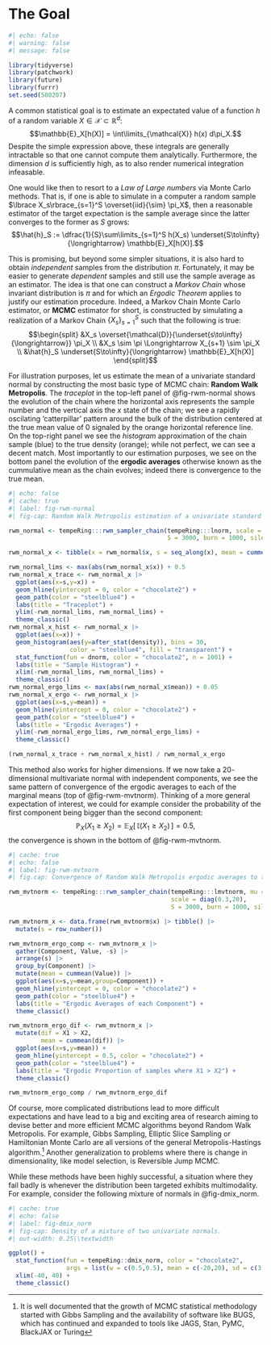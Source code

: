 # The Goal

```r
#| echo: false
#| warning: false
#| message: false

library(tidyverse)
library(patchwork)
library(future)
library(furrr)
set.seed(580207)

```

A common statistical goal is to estimate an expectated value of a function $h$ of a random variable $X \in \mathcal{X}\subset\mathbb{R}^d$: 
$$\mathbb{E}_X[h(X)] = \int\limits_{\mathcal{X}} h(x) d\pi_X.$$
Despite the simple expression above, these integrals are generally intractable so that one cannot compute them analytically. Furthermore, the dimension $d$ is sufficiently high, as to also render numerical integration infeasable. 

One would like then to resort to a *Law of Large numbers* via Monte Carlo methods. That is, if one is able to simulate in a computer a random sample $\lbrace X_s\rbrace_{s=1}^S \overset{iid}{\sim} \pi_X$, then a reasonable estimator of the target expectation is the sample average since the latter converges to the former as $S$ grows: 
$$\hat{h}_S := \dfrac{1}{S}\sum\limits_{s=1}^S h(X_s) \underset{S\to\infty}{\longrightarrow} \mathbb{E}_X[h(X)].$$

This is promising, but beyond some simpler situations, it is also hard to obtain *independent* samples from the distribution $\pi$. Fortunately, it may be easier to generate *dependent* samples and still use the sample average as an estimator. The idea is that one can construct a *Markov Chain* whose invariant distribution is $\pi$ and for which an *Ergodic Theorem* applies to justify our estimation procedure. Indeed, a Markov Chain Monte Carlo estimator, or **MCMC** estimator for short, is constructed by simulating a realization of a Markov Chain $\lbrace X_s\rbrace_{s=1}^S$ such that the following is true:
$$\begin{split}
&X_s \overset{\mathcal{D}}{\underset{s\to\infty}{\longrightarrow}} \pi_X \\
&X_s \sim \pi \Longrightarrow X_{s+1} \sim \pi_X \\
&\hat{h}_S \underset{S\to\infty}{\longrightarrow} \mathbb{E}_X[h(X)]
\end{split}$$

For illustration purposes, let us estimate the mean of a univariate standard normal by constructing the most basic type of MCMC chain: **Random Walk Metropolis**. The *traceplot* in the top-left panel of @fig-rwm-normal shows the evolution of the chain where the horizontal axis represents the sample number and the vertical axis the $x$ state of the chain; we see a rapidly oscilating 'catterpillar' pattern around the bulk of the distribution centered at the true mean value of $0$ signaled by the orange horizontal reference line. On the top-right panel we see the *histogram* approximation of the chain sample (blue) to the true density (orange); while not perfect, we can see a decent match. Most importantly to our estimation purposes, we see on the bottom panel the evolution of the **ergodic averages** otherwise known as the cummulative mean as the chain evolves; indeed there is convergence to the true mean.  

```r
#| echo: false
#| cache: true
#| label: fig-rwm-normal
#| fig-cap: Random Walk Metropolis estimation of a univariate standard normal density.

rwm_normal <- tempeRing:::rwm_sampler_chain(tempeRing:::lnorm, scale = 5, 
                                            S = 3000, burn = 1000, silent = TRUE)

rwm_normal_x <- tibble(x = rwm_normal$x, s = seq_along(x), mean = cummean(x)) 

rwm_normal_lims <- max(abs(rwm_normal_x$x)) + 0.5
rwm_normal_x_trace <- rwm_normal_x |> 
  ggplot(aes(x=s,y=x)) + 
  geom_hline(yintercept = 0, color = "chocolate2") + 
  geom_path(color = "steelblue4") + 
  labs(title = "Traceplot") + 
  ylim(-rwm_normal_lims, rwm_normal_lims) + 
  theme_classic()
rwm_normal_x_hist <- rwm_normal_x |> 
  ggplot(aes(x=x)) + 
  geom_histogram(aes(y=after_stat(density)), bins = 30, 
                 color = "steelblue4", fill = "transparent") +
  stat_function(fun = dnorm, color = "chocolate2", n = 1001) + 
  labs(title = "Sample Histogram") + 
  xlim(-rwm_normal_lims, rwm_normal_lims) + 
  theme_classic()
rwm_normal_ergo_lims <- max(abs(rwm_normal_x$mean)) + 0.05
rwm_normal_x_ergo <- rwm_normal_x |> 
  ggplot(aes(x=s,y=mean)) + 
  geom_hline(yintercept = 0, color = "chocolate2") + 
  geom_path(color = "steelblue4") + 
  labs(title = "Ergodic Averages") + 
  ylim(-rwm_normal_ergo_lims, rwm_normal_ergo_lims) + 
  theme_classic()

(rwm_normal_x_trace + rwm_normal_x_hist) / rwm_normal_x_ergo

```

This method also works for higher dimensions. If we now take a $20$-dimensional multivariate normal with independent components, we see the same pattern of convergence of the ergodic averages to each of the marginal means (top of @fig-rwm-mvtnorm). Thinking of a more general expectation of interest, we could for example consider the probability of the first component being bigger than the second component: 
$$\mathbb{P}_X(X_1 \geq X_2) = \mathbb{E}_X\left[\,\mathbb{I}(X_1 \geq X_2)\,\right] = 0.5,$$
the convergence is shown in the bottom of @fig-rwm-mvtnorm. 

```r
#| cache: true
#| echo: false
#| label: fig-rwm-mvtnorm
#| fig.cap: Convergence of Random Walk Metropolis ergodic averages to the marginal means of a 20-dimensional multivariate independent normal.

rwm_mvtnorm <- tempeRing:::rwm_sampler_chain(tempeRing:::lmvtnorm, mu = rep(0, 20),
                                             scale = diag(0.3,20), 
                                             S = 3000, burn = 1000, silent = TRUE)

rwm_mvtnorm_x <- data.frame(rwm_mvtnorm$x) |> tibble() |> 
  mutate(s = row_number()) 

rwm_mvtnorm_ergo_comp <- rwm_mvtnorm_x |> 
  gather(Component, Value, -s) |> 
  arrange(s) |> 
  group_by(Component) |> 
  mutate(mean = cummean(Value)) |>
  ggplot(aes(x=s,y=mean,group=Component)) + 
  geom_hline(yintercept = 0, color = "chocolate2") + 
  geom_path(color = "steelblue4") + 
  labs(title = "Ergodic Averages of each Component") + 
  theme_classic()

rwm_mvtnorm_ergo_dif <- rwm_mvtnorm_x |> 
  mutate(dif = X1 > X2, 
         mean = cummean(dif)) |>
  ggplot(aes(x=s,y=mean)) + 
  geom_hline(yintercept = 0.5, color = "chocolate2") + 
  geom_path(color = "steelblue4") + 
  labs(title = "Ergodic Proportion of samples where X1 > X2") + 
  theme_classic()

rwm_mvtnorm_ergo_comp / rwm_mvtnorm_ergo_dif

```

Of course, more complicated distributions lead to more difficult expectations and have lead to a big and exciting area of research aiming to devise better and more efficient MCMC algorithms beyond Random Walk Metropolis. For example, Gibbs Sampling, Elliptic Slice Sampling or Hamiltonian Monte Carlo are all versions of the general Metropolis-Hastings algorithm.^[It is well documented that the growth of MCMC statistical methodology started with Gibbs Sampling and the availability of software like BUGS, which has continued and expanded to tools like JAGS, Stan, PyMC, BlackJAX or Turing] Another generalization to problems where there is change in dimensionality, like model selection, is Reversible Jump MCMC. 

While these methods have been highly successful, a situation where they fail badly is whenever the distribution been targeted exhibits multimodality. For example, consider the following mixture of normals in @fig-dmix_norm.

```r
#| cache: true
#| echo: false
#| label: fig-dmix_norm
#| fig-cap: Density of a mixture of two univariate normals.
#| out-width: 0.25\\textwidth

ggplot() + 
  stat_function(fun = tempeRing::dmix_norm, color = "chocolate2",
                args = list(w = c(0.5,0.5), mean = c(-20,20), sd = c(3, 3)), n = 1001) + 
  xlim(-40, 40) + 
  theme_classic()
```

